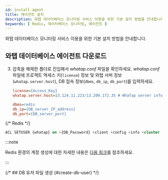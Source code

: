 ```yaml
---
id: install-agent
title: 에이전트 설치
description: 와탭 데이터베이스 모니터링 서비스 이용을 위한 기본 설치 방법을 안내합니다.
keywords: [ Redis, 데이터베이스 모니터링, 에이전트 ]
---
```



와탭 데이터베이스 모니터링 서비스 이용을 위한 기본 설치 방법을 안내합니다.


<Agentsignupguide />   

<Youtube ko='e_UpCgapfQY' en='JiQsIh6RbSA' ja='JiQsIh6RbSA' />


<Createprojectv2 />


<Accesskey />

## 와탭 데이터베이스 에이전트 다운로드


<Dbinstallagentsteps /> 

3. 압축을 해제한 폴더로 진입해서 *whatap.conf* 파일을 확인하세요. *whatap.conf* 파일에 프로젝트 액세스 키(`license`) 정보 및 와탭 서버 정보(`whatap.server.host`), DB 접속 정보(`dbms`, `db_ip`, `db_port`)를 입력하세요.

    ```ini title='whatap.conf'
    license={Access_Key}
    whatap.server.host=13.124.11.223/13.209.172.35 # WhaTap server information

    dbms=redis
    db_ip={DB_server_IP_address}
    db_port={DB_server_port}
    ```


<Dbinstallagentcommonnotes /> 


<Dbcreatemonitoringaccount />

{/* Redis */}
```sql
ACL SETUSER {whatap} on >{DB_Password} +client +config +info +cluster
```

:::note

Redis 환경의 계정 생성에 대한 자세한 내용은 [다음 링크](https://redis.io/docs/latest/commands/acl-setuser/)를 참조하세요.

:::

{/* ## DB 유저 파일 생성 {#create-db-user} */}

<DBuserDesc level={2} />


<Dbcreatedbuserfilebody /> 


<Dbrunagent /> 


<Dbinstallxosagent /> 


<NextStep />